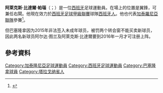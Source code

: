{{noteTA
|G1=Football
|G2=西甲
|G3=FCB
|G4=uefa
|1=zh-hans:比达尔;zh-hk:維度;zh-tw:比達爾;
|2=zh-hans:亚历克西斯;zh-hk:阿歷斯;zh-tw:阿萊克斯;
|3=zh-hans:潘斯拉基科斯; zh-hant:彭治亞基高斯;
}}
{{Infobox football biography
| name = 阿萊克斯·比達爾<br />Aleix Vidal
| image = 2015 UEFA Super Cup 40.jpg
| caption = 攝於2015年
| fullname = Aleix Vidal Parreu
| birth_date = {{Birth date and age|1989|8|21|df=y}}
| birth_place = 西班牙[[巴爾斯_(加泰羅尼亞)|巴爾斯]]
| height = {{convert|1.77|m|ftin|0|abbr=on}}
| position = [[翼鋒|翼鋒]]/右閘
| currentclub = [[皇家西班牙人體育俱樂部|西班牙人]]
| clubnumber = 22
| youthyears1 = 2000–2001 | youthclubs1 = {{link-en|UE巴爾斯|UE Valls}}
| youthyears2 = 2001–2002 | youthclubs2 = [[巴塞羅那足球俱樂部|巴塞羅那]]
| youthyears3 = 2002–2003 | youthclubs3 = FC坎夫里爾斯
| youthyears4 = 2003–2004 | youthclubs4 = [[塔拉戈納體操|塔拉戈納體操]]
| youthyears5 = 2004–2006 | youthclubs5 = [[皇家馬德里|皇家馬德里]]
| youthyears6 = 2006–2007 | youthclubs6 = [[雷烏斯競技足球俱樂部|雷烏斯]]
| youthyears7 = 2007–2008 | youthclubs7 = [[皇家西班牙人體育俱樂部|西班牙人]]
| youthyears8 = 2007–2008 | youthclubs8 = → CF達姆
| years1 = 2007 | clubs1 = [[雷烏斯競技足球俱樂部|雷烏斯]] | caps1 = 1 | goals1 = 0
| years2 = 2008–2009 | clubs2 = [[皇家西班牙人體育俱樂部|西班牙人B隊]] | caps2 = 2 | goals2 = 0
| years3 = 2009 | clubs3 = → [[潘斯拉基科斯足球俱乐部|潘斯拉基科斯]] (外借) | caps3 = 8 | goals3 = 0
| years4 = 2009–2010 | clubs4 = {{le|拉波夫拉德馬富梅特足球俱樂部|CF Pobla de Mafumet|拉波夫拉德馬富梅特}} | caps4 = 31 | goals4 = 7
| years5 = 2009 | clubs5 = [[塔拉戈納體操|塔拉戈納體操]] | caps5 = 1 | goals5 = 0
| years6 = 2010–2011 | clubs6 = [[皇家馬略卡體育會|馬略卡B隊]] | caps6 = 35 | goals6 = 6
| years7 = 2011 | clubs7 = [[阿爾梅里亞足球俱樂部|阿爾梅里亞B隊]] | caps7 = 1 | goals7 = 2
| years8 = 2011–2014 | clubs8 = [[阿爾梅里亞足球俱樂部|阿爾梅里亞]] | caps8 = 120 | goals8 = 17
| years9 = 2014–2015 | clubs9 = [[塞維亞足球俱樂部|塞維利亞]] | caps9 = 31 | goals9 = 4
| years10 = 2015–2018 | clubs10 = [[巴塞罗那足球俱乐部|巴塞罗那]] | caps10 = 30 | goals10 = 3
| years11 = 2018–2021 | clubs11 = [[塞維亞足球俱樂部|塞維利亞]] | caps11 = 23 | goals11 = 0
| years12 = 2019–2020 | clubs12 = → [[阿拉维斯体育|阿拉维斯]] (外借) | caps12 = 29 | goals12 = 2
| years13 = 2021– | clubs13 = [[皇家西班牙人體育俱樂部|西班牙人]] | caps13 = 7 | goals13 = 2
| totalcaps = | totalgoals = 
| nationalyears1 = 2015 | nationalteam1 = [[西班牙國家足球隊|西班牙]] | nationalcaps1 = 1 | nationalgoals1 = 0
| nationalyears2 = 2013– | nationalteam2 = [[加泰羅尼亞聯隊|加泰羅尼亞]] | nationalcaps2 = 4 | nationalgoals2 = 0
| pcupdate = 28 July 2019
| ntupdate = 11 December 2015
}}

'''阿萊克斯·比達爾·帕瑙'''（{{lang-es|Aleix Vidal Parreu}}；{{bd|1989年|8月21日}}）是一位[[西班牙|西班牙]]足球運動員。在場上的位置是翼鋒，可兼任右閘。他現在效力於[[西班牙足球甲級聯賽|西班牙足球甲級聯賽]]球隊[[皇家西班牙人體育俱樂部|西班牙人]]。他也代表[[加泰羅尼亞聯隊|加泰羅尼亞聯隊]]參賽<ref>{{cite news|url=http://www.fcbarcelona.com/football/first-team/detail/article/catalonia-cape-verde-catalonia-claim-victory-with-eight-fc-barcelona-players-4-1|title=Catalonia – Cape Verde: Catalonia claim victory with eight FC Barcelona players (4–1)|publisher=[[FC_Barcelona|FC Barcelona]]|date=30 December 2013|accessdate=15 September 2014|archive-date=2016-03-03|archive-url=https://web.archive.org/web/20160303192821/http://www.fcbarcelona.com/football/first-team/detail/article/catalonia-cape-verde-catalonia-claim-victory-with-eight-fc-barcelona-players-4-1|dead-url=no}}</ref>。

但巴塞隆拿因为2015年非法签入未成年球员，被罚两个转会窗不能买卖新球员，因此两名新球员阿尔达·图兰及阿萊克斯·比達爾要到2016年一月才可注册上阵。

==參考資料==
{{Reflist}}

{{皇家愛斯賓奴體育會球員名單}}

{{DEFAULTSORT: Vidal, Aleix}}
[[Category:加泰隆尼亞足球運動員|Category:加泰隆尼亞足球運動員]]
[[Category:西班牙足球運動員|Category:西班牙足球運動員]]
[[Category:巴塞隆拿球員|Category:巴塞隆拿球員]]
[[Category:塔拉戈纳省人|Category:塔拉戈纳省人]]